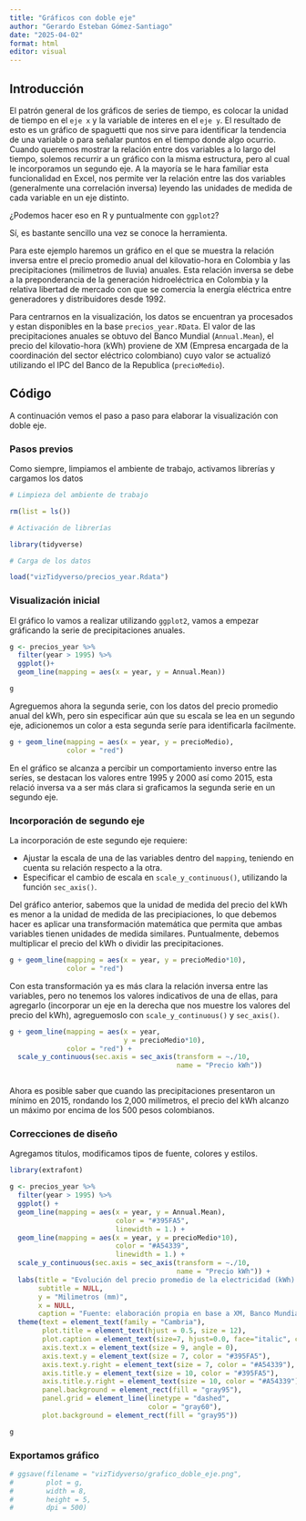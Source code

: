 ---
title: "Gráficos con doble eje"
author: "Gerardo Esteban Gómez-Santiago"
date: "2025-04-02"
format: html
editor: visual
---

## Introducción

El patrón general de los gráficos de series de tiempo, es colocar la unidad de tiempo en el `eje x` y la variable de interes en el `eje y`. El resultado de esto es un gráfico de spaguetti que nos sirve para identificar la tendencia de una variable o para señalar puntos en el tiempo donde algo ocurrio.\
Cuando queremos mostrar la relación entre dos variables a lo largo del tiempo, solemos recurrir a un gráfico con la misma estructura, pero al cual le incorporamos un segundo eje. A la mayoría se le hara familiar esta funcionalidad en Excel, nos permite ver la relación entre las dos variables (generalmente una correlación inversa) leyendo las unidades de medida de cada variable en un eje distinto. 

¿Podemos hacer eso en R y puntualmente con `ggplot2`?

Sí, es bastante sencillo una vez se conoce la herramienta.

Para este ejemplo haremos un gráfico en el que se muestra la relación inversa entre el precio promedio anual del kilovatio-hora en Colombia y las precipitaciones (milimetros de lluvia) anuales. Esta relación inversa se debe a la preponderancia de la generación hidroeléctrica en Colombia y la relativa libertad de mercado con que se comercia la energía eléctrica entre generadores y distribuidores desde 1992.

Para centrarnos en la visualización, los datos se encuentran ya procesados y estan disponibles en la base `precios_year.RData`. El valor de las precipitaciones anuales se obtuvo del Banco Mundial (`Annual.Mean`), el precio del kilovatio-hora (kWh) proviene de XM (Empresa encargada de la coordinación del sector eléctrico colombiano) cuyo valor se actualizó utilizando el IPC del Banco de la Republica (`precioMedio`).

## Código

A continuación vemos el paso a paso para elaborar la visualización con doble eje.

### Pasos previos

Como siempre, limpiamos el ambiente de trabajo, activamos librerías y cargamos los datos

```{r}

# Limpieza del ambiente de trabajo

rm(list = ls()) 

# Activación de librerías

library(tidyverse)

# Carga de los datos

load("vizTidyverso/precios_year.Rdata")

```

### Visualización inicial

El gráfico lo vamos a realizar utilizando `ggplot2`, vamos a empezar gráficando la serie de precipitaciones anuales.

```{r}

g <- precios_year %>% 
  filter(year > 1995) %>% 
  ggplot()+
  geom_line(mapping = aes(x = year, y = Annual.Mean))

g

```

Agreguemos ahora la segunda serie, con los datos del precio promedio anual del kWh, pero sin especificar aún que su escala se lea en un segundo eje, adicionemos un color a esta segunda seríe para identificarla facilmente.

```{r}

g + geom_line(mapping = aes(x = year, y = precioMedio),
              color = "red")

```

En el gráfico se alcanza a percibir un comportamiento inverso entre las seríes, se destacan los valores entre 1995 y 2000 así como 2015, esta relació inversa va a ser más clara si graficamos la segunda serie en un segundo eje.

### Incorporación de segundo eje

La incorporación de este segundo eje requiere:

- Ajustar la escala de una de las variables dentro del `mapping`, teniendo en cuenta su relación respecto a la otra.
- Especificar el cambio de escala en `scale_y_continuous()`, utilizando la función `sec_axis()`.

Del gráfico anterior, sabemos que la unidad de medida del precio del kWh es menor a la unidad de medida de las precipiaciones, lo que debemos hacer es aplicar una transformación matemática que permita que ambas variables tienen unidades de medida similares. Puntualmente, debemos multiplicar el precio del kWh o dividir las precipitaciones.

```{r}

g + geom_line(mapping = aes(x = year, y = precioMedio*10),
              color = "red")

```

Con esta transformación ya es más clara la relación inversa entre las variables, pero no tenemos los valores indicativos de una de ellas, para agregarlo (incorporar un eje en la derecha que nos muestre los valores del precio del kWh), agreguemoslo con `scale_y_continuous()` y `sec_axis()`.

```{r}

g + geom_line(mapping = aes(x = year, 
                            y = precioMedio*10),
              color = "red") +
  scale_y_continuous(sec.axis = sec_axis(transform = ~./10,
                                         name = "Precio kWh"))



```

Ahora es posible saber que cuando las precipitaciones presentaron un mínimo en 2015, rondando los 2,000 milímetros, el precio del kWh alcanzo un máximo por encima de los 500 pesos colombianos.

### Correcciones de diseño

Agregamos titulos, modificamos tipos de fuente, colores y estilos.

```{r}

library(extrafont)

g <- precios_year %>% 
  filter(year > 1995) %>% 
  ggplot() +
  geom_line(mapping = aes(x = year, y = Annual.Mean),
                          color = "#395FA5", 
                          linewidth = 1.) +
  geom_line(mapping = aes(x = year, y = precioMedio*10),
                          color = "#A54339", 
                          linewidth = 1.) +
  scale_y_continuous(sec.axis = sec_axis(transform = ~./10,
                                         name = "Precio kWh")) +
  labs(title = "Evolución del precio promedio de la electricidad (kWh) en el mercado mayorista y las \n precipitaciones anuales en Colombia\n(1996 - 2020)\n",
       subtitle = NULL,
       y = "Milimetros (mm)",
       x = NULL,
       caption = "Fuente: elaboración propia en base a XM, Banco Mundial y Banrep") +
  theme(text = element_text(family = "Cambria"),
        plot.title = element_text(hjust = 0.5, size = 12),
        plot.caption = element_text(size=7, hjust=0.0, face="italic", color="black"),
        axis.text.x = element_text(size = 9, angle = 0),
        axis.text.y = element_text(size = 7, color = "#395FA5"),
        axis.text.y.right = element_text(size = 7, color = "#A54339"),
        axis.title.y = element_text(size = 10, color = "#395FA5"),
        axis.title.y.right = element_text(size = 10, color = "#A54339"),
        panel.background = element_rect(fill = "gray95"),
        panel.grid = element_line(linetype = "dashed",
                                  color = "gray60"),
        plot.background = element_rect(fill = "gray95"))

g

```

### Exportamos gráfico

```{r}

# ggsave(filename = "vizTidyverso/grafico_doble_eje.png",
#        plot = g,
#        width = 8,
#        height = 5,
#        dpi = 500)


```

